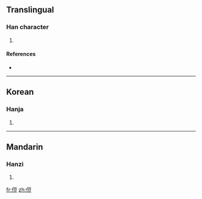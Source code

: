 ==Translingual==

===Han character===
{{Han char|rn=9|rad=人|as=07|sn=9|four=|canj=人一口廿 (OMRT)}}

# {{defn|Han|sort=人07}}

====References====
* {{Han ref|kx=0103.220|dkj=00649|dj=0219.030|hdz=10158.020|uh=4FB8|ud=20408}}

----

==Korean==

===Hanja===
{{ko-hanja|hangeul=두|rv=du|mr=tu}}

# {{defn|Korean}}

----

==Mandarin==

===Hanzi===
{{cmn-hanzi|pin=[[shù]] ([[shu4]])|wg=shu<sup>4</sup>}}

# {{defn|Mandarin}}

[[fr:侸]]
[[zh:侸]]